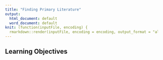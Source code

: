 ```yaml
---
title: "Finding Primary Literature"
output:
  html_document: default
  word_document: default
knit: (function(inputFile, encoding) {
  rmarkdown::render(inputFile, encoding = encoding, output_format = "all") })
---
```


## Learning Objectives

